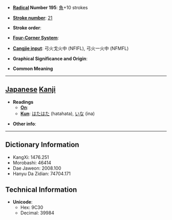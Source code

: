 * '''[[Wiktionary:Chinese radical index| Radical]] Number 195''': [[Wiktionary:Chinese radical index 魚|魚]]+10 strokes

* '''[[Wiktionary:Chinese total strokes index|Stroke number]]''': [[Wiktionary:Chinese total strokes index 21|21]]

* '''Stroke order''': 

* '''[[Wiktionary:Chinese four corner index|Four-Corner System]]''': 

* '''[[Wiktionary:Chinese Cangjie index|Cangjie input]]''': 弓火戈火中 (NFIFL), 弓火一火中 (NFMFL)

* '''Graphical Significance and Origin''': 

* '''Common Meaning'''

----

== [[Japanese]] [[Kanji]] ==

* '''Readings'''
** '''[[On]]''': 
** '''[[Kun]]''': [[はたはた]] (hatahata), [[いな]] (ina)

* '''Other info''':  

----

== Dictionary Information ==

* KangXi: 1476.251
* Morobashi: 46414
* Dae Jaweon: 2008.100
* Hanyu Da Zidian: 74704.171

== Technical Information ==

* '''Unicode''':
** Hex: 9C30
** Decimal: 39984